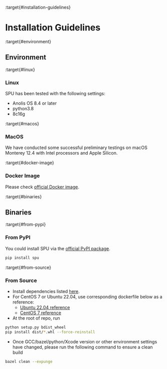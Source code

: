 :target{#installation-guidelines}

# Installation Guidelines

:target{#environment}

## Environment

:target{#linux}

### Linux

SPU has been tested with the following settings:

- Anolis OS 8.4 or later
- python3.8
- 8c16g

:target{#macos}

### MacOS

We have conducted some successful preliminary testings on
macOS Monterey 12.4 with Intel processors and Apple Silicon.

:target{#docker-image}

### Docker Image

Please check [official Docker image](https://registry.hub.docker.com/r/secretflow/spu-ci).

:target{#binaries}

## Binaries

:target{#from-pypi}

### From PyPI

You could install SPU via the [official PyPI package](https://pypi.org/project/spu/).

```bash
pip install spu
```

:target{#from-source}

### From Source

- Install dependencies listed [here](#CONTRIBUTING.md#prerequisite).
- For CentOS 7 or Ubuntu 22.04, use corresponding dockerfile below as a reference:
  - [Ubuntu 22.04 reference](https://github.com/secretflow/devtools/blob/main/dockerfiles/ubuntu-base-ci.DockerFile)
  - [CentOS 7 reference](https://github.com/secretflow/devtools/blob/main/dockerfiles/release-ci.DockerFile)
- At the root of repo, run

```bash
python setup.py bdist_wheel
pip install dist/*.whl --force-reinstall
```

- Once GCC/bazel/python/Xcode version or other environment settings have changed, please run the following command to ensure a clean build

```bash
bazel clean --expunge
```
